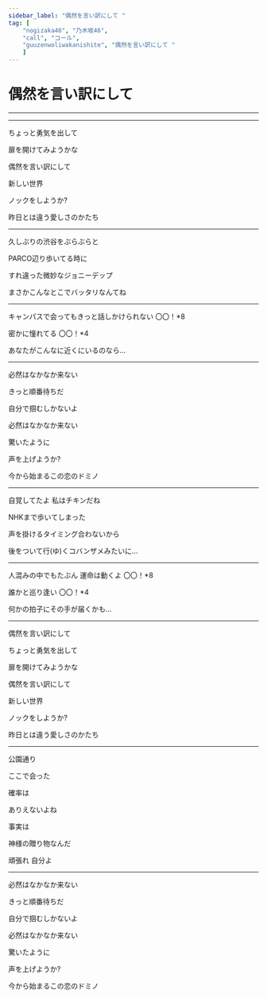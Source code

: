 ```yaml
---
sidebar_label: "偶然を言い訳にして "
tag: [
    "nogizaka46", "乃木坂46",
    "call", "コール",
    "guuzenwoliwakanishite", "偶然を言い訳にして "
    ]
---
```


# 偶然を言い訳にして

---

<SpotifyCard id="2wxNEfvOfXHqtBSyLdkgs6" />

<YouTubeCard id="YIylWdsAetY" />

---

ちょっと勇気を出して

扉を開けてみようかな

偶然を言い訳にして

新しい世界

ノックをしようか?

昨日とは違う愛しさのかたち

---

久しぶりの渋谷をぶらぶらと

PARCO辺り歩いてる時に  <SuperCute />

すれ違った微妙なジョニーデップ

まさかこんなとこでバッタリなんてね  <SuperCute />

---


キャンパスで会ってもきっと話しかけられない <Call>〇〇！*8</Call>

密かに憧れてる <Call>〇〇！*4</Call>

あなたがこんなに近くにいるのなら…

---

必然はなかなか来ない

きっと順番待ちだ

自分で掴むしかないよ

必然はなかなか来ない

驚いたように

声を上げようか?

今から始まるこの恋のドミノ

---

自覚してたよ 私はチキンだね

NHKまで歩いてしまった  <SuperCute />

声を掛けるタイミング合わないから

後をついて行(ゆ)くコバンザメみたいに…  <SuperCute />

---

人混みの中でもたぶん 運命は動くよ  <Call>〇〇！*8</Call>

誰かと巡り逢い <Call>〇〇！*4</Call>

何かの拍子にその手が届くかも…

---

偶然を言い訳にして

ちょっと勇気を出して

扉を開けてみようかな

偶然を言い訳にして

新しい世界

ノックをしようか?

昨日とは違う愛しさのかたち

---

公園通り

ここで会った

確率は

ありえないよね

事実は

神様の贈り物なんだ

頑張れ 自分よ

---

必然はなかなか来ない

きっと順番待ちだ

自分で掴むしかないよ

必然はなかなか来ない

驚いたように

声を上げようか?

今から始まるこの恋のドミノ
